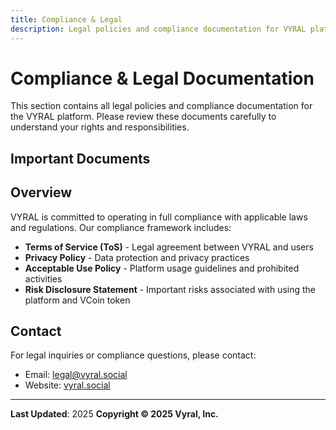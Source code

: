 ```yaml
---
title: Compliance & Legal
description: Legal policies and compliance documentation for VYRAL platform
---
```


# Compliance & Legal Documentation

This section contains all legal policies and compliance documentation for the VYRAL platform. Please review these documents carefully to understand your rights and responsibilities.

## Important Documents

<Cards>
  <Card title="Terms of Service" href="/docs/compliance/terms" description="Terms and conditions for using VYRAL platform" />
  <Card title="Privacy Policy" href="/docs/compliance/privacy" description="How we collect, use, and protect your data" />
  <Card title="Acceptable Use Policy" href="/docs/compliance/acceptable-use" description="Guidelines for appropriate platform usage" />
  <Card title="Risk Disclosure" href="/docs/compliance/risk-disclosure" description="Important risks and disclaimers" />
</Cards>

## Overview

VYRAL is committed to operating in full compliance with applicable laws and regulations. Our compliance framework includes:

- **Terms of Service (ToS)** - Legal agreement between VYRAL and users
- **Privacy Policy** - Data protection and privacy practices
- **Acceptable Use Policy** - Platform usage guidelines and prohibited activities
- **Risk Disclosure Statement** - Important risks associated with using the platform and VCoin token

## Contact

For legal inquiries or compliance questions, please contact:
- Email: legal@vyral.social
- Website: [vyral.social](https://vyral.social)

---

**Last Updated**: 2025
**Copyright © 2025 Vyral, Inc.**
